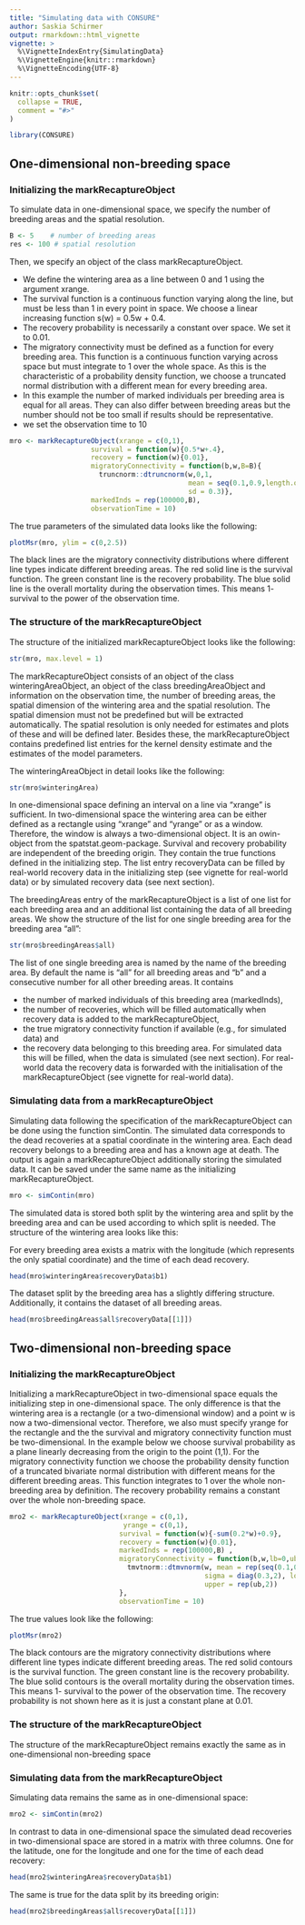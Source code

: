 ```yaml
---
title: "Simulating data with CONSURE"
author: Saskia Schirmer
output: rmarkdown::html_vignette
vignette: >
  %\VignetteIndexEntry{SimulatingData}
  %\VignetteEngine{knitr::rmarkdown}
  %\VignetteEncoding{UTF-8}
---
```


```r
knitr::opts_chunk$set(
  collapse = TRUE,
  comment = "#>"
)
```

```r
library(CONSURE)
```

## One-dimensional non-breeding space
### Initializing the markRecaptureObject

To simulate data in one-dimensional space, we specify the number of breeding areas and the spatial resolution.
```r
B <- 5    # number of breeding areas
res <- 100 # spatial resolution
```

Then, we specify an object of the class markRecaptureObject. 

* We define the wintering area as a line between 0 and 1 using the argument xrange.
* The survival function is a continuous function varying along the line, but must be less than 1 in every point in space. We choose a linear increasing function s(w) = 0.5w + 0.4.
* The recovery probability is necessarily a constant over space. We set it to 0.01.
* The migratory connectivity must be defined as a function for every breeding area. This function is a continuous function varying across space but must integrate to 1 over the whole space. As this is the characteristic of a probability density function, we choose a truncated normal distribution with a different mean for every breeding area. 
* In this example the number of marked individuals per breeding area is equal for all areas. They can also differ between breeding areas but the number should not be too small if results should be representative.
* we set the observation time to 10

```r
mro <- markRecaptureObject(xrange = c(0,1),
                    survival = function(w){0.5*w+.4},
                    recovery = function(w){0.01},
                    migratoryConnectivity = function(b,w,B=B){
                      truncnorm::dtruncnorm(w,0,1, 
                                            mean = seq(0.1,0.9,length.out = B)[b], 
                                            sd = 0.3)},
                    markedInds = rep(100000,B),
                    observationTime = 10)
```

The true parameters of the simulated data looks like the following:

```r
plotMsr(mro, ylim = c(0,2.5))
```

The black lines are the migratory connectivity distributions where different line types indicate different breeding areas. The red solid line is the survival function. The green constant line is the recovery probability. The blue solid line is the overall mortality during the observation times. This means 1- survival to the power of the observation time.

### The structure of the markRecaptureObject

The structure of the initialized markRecaptureObject looks like the following:

```r

str(mro, max.level = 1)
```

The markRecaptureObject consists of an object of the class winteringAreaObject, an object of the class breedingAreaObject and information on the observation time, the number of breeding areas, the spatial dimension of the wintering area and the spatial resolution. The spatial dimension must not be predefined but will be extracted automatically. The spatial resolution is only needed for estimates and plots of these and will be defined later. Besides these, the markRecaptureObject contains predefined list entries for the kernel density estimate and the estimates of the model parameters.

The winteringAreaObject in detail looks like the following:

```r
str(mro$winteringArea)
```

In one-dimensional space defining an interval on a line via "xrange" is sufficient. In two-dimensional space the wintering area can be either defined as a rectangle using "xrange" and "yrange" or as a window. Therefore, the window is always a two-dimensional object. It is an owin-object from the spatstat.geom-package. Survival and recovery probability are independent of the breeding origin. They contain the true functions defined in the initializing step. The list entry recoveryData can be filled by real-world recovery data in the initializing step (see vignette for real-world data) or by simulated recovery data (see next section).

The breedingAreas entry of the markRecaptureObject is a list of one list for each breeding area and an additional list containing the data of all breeding areas. We show the structure of the list for one single breeding area for the breeding area "all":

```r
str(mro$breedingAreas$all)
```
The list of one single breeding area is named by the name of the breeding area. By default the name is "all" for all breeding areas and "b" and a consecutive number for all other breeding areas. It contains 

* the number of marked individuals of this breeding area (markedInds),
* the number of recoveries, which will be filled automatically when recovery data is added to the markRecaptureObject, 
* the true migratory connectivity function if available (e.g., for simulated data) and 
* the recovery data belonging to this breeding area. For simulated data this will be filled, when the data is simulated (see next section). For real-world data the recovery data is forwarded with the initialisation of the markRecaptureObject (see vignette for real-world data).


### Simulating data from a markRecaptureObject

Simulating data following the specification of the markRecaptureObject can be done using the function simContin. The simulated data corresponds to the dead recoveries at a spatial coordinate in the wintering area. Each dead recovery belongs to a breeding area and has a known age at death. The output is again a markRecaptureObject additionally storing the simulated data. It can be saved under the same name as the initializing markRecaptureObject.

```r
mro <- simContin(mro)
```

The simulated data is stored both split by the wintering area and split by the breeding area and can be used according to which split is needed. The structure of the wintering area looks like this:

For every breeding area exists a matrix with the longitude (which represents the only spatial coordinate) and the time of each dead recovery.

```r
head(mro$winteringArea$recoveryData$b1)
```

The dataset split by the breeding area has a slightly differing structure. Additionally, it contains the dataset of all breeding areas.

```r
head(mro$breedingAreas$all$recoveryData[[1]])
```

## Two-dimensional non-breeding space
### Initializing the markRecaptureObject
Initializing a markRecaptureObject in two-dimensional space equals the initializing step in one-dimensional space. The only difference is that the wintering area is a rectangle (or a two-dimensional window) and a point w is now a two-dimensional vector. Therefore, we also must specify yrange for the rectangle and the the survival and migratory connectivity function must be two-dimensional. In the example below we choose survival probability as a plane linearly decreasing from the origin to the point (1,1). For the migratory connectivity function we choose the probability density function of a truncated bivariate normal distribution with different means for the different breeding areas. This function integrates to 1 over the whole non-breeding area by definition. The recovery probability remains a constant over the whole non-breeding space.

```r
mro2 <- markRecaptureObject(xrange = c(0,1),
                            yrange = c(0,1),
                           survival = function(w){-sum(0.2*w)+0.9},
                           recovery = function(w){0.01},
                           markedInds = rep(100000,B) ,
                           migratoryConnectivity = function(b,w,lb=0,ub=1,B=B){
                             tmvtnorm::dtmvnorm(w, mean = rep(seq(0.1,0.9,length.out = B)[b],2),
                                                sigma = diag(0.3,2), lower = rep(lb,2),
                                                upper = rep(ub,2))
                           },
                           observationTime = 10)
```

The true values look like the following:

```r
plotMsr(mro2)
```

The black contours are the migratory connectivity distributions where different line types indicate different breeding areas. The red solid contours is the survival function. The green constant line is the recovery probability. The blue solid contours is the overall mortality during the observation times. This means 1- survival to the power of the observation time. The recovery probability is not shown here as it is just a constant plane at 0.01.

### The structure of the markRecaptureObject

The structure of the markRecaptureObject remains exactly the same as in one-dimensional non-breeding space

### Simulating data from the markRecaptureObject

Simulating data remains the same as in one-dimensional space:

```r
mro2 <- simContin(mro2)
```

In contrast to data in one-dimensional space the simulated dead recoveries in two-dimensional space are stored in a matrix with three columns. One for the latitude, one for the longitude and one for the time of each dead recovery:

```r
head(mro2$winteringArea$recoveryData$b1)
```

The same is true for the data split by its breeding origin:

```r
head(mro2$breedingAreas$all$recoveryData[[1]])
```
